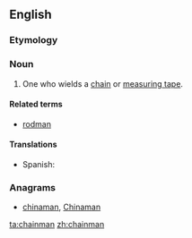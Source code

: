 ==English==

===Etymology===
{{suffix|en|chain|man}}

===Noun===
{{en-noun|chainmen}}

# {{lb|en|surveying}} One who wields a [[chain]] or [[measuring tape]].

====Related terms====
* [[rodman]]

====Translations====
{{trans-top|one who wields a chain}}
* Spanish: {{t|es|cadenero}}
{{trans-mid}}
{{trans-bottom}}

===Anagrams===
* [[chinaman#English|chinaman]], [[Chinaman#English|Chinaman]]

[[ta:chainman]]
[[zh:chainman]]